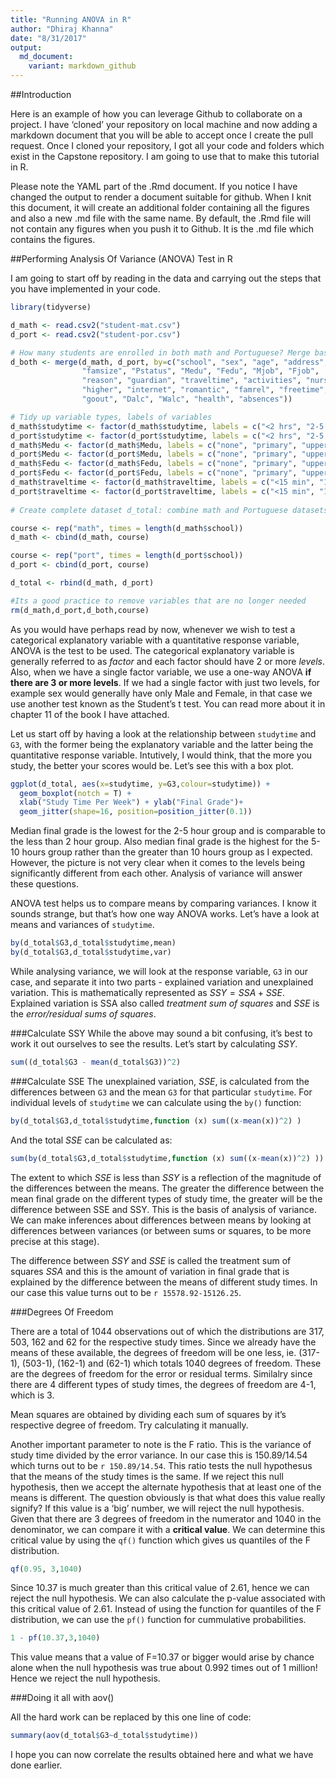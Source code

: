 ```yaml
---
title: "Running ANOVA in R"
author: "Dhiraj Khanna"
date: "8/31/2017"
output:
  md_document:
    variant: markdown_github
---
```


##Introduction

Here is an example of how you can leverage Github to collaborate on a project. I have 'cloned' your repository on local machine and now adding a markdown document that you will be able to accept once I create the pull request. Once I cloned your repository, I got all your code and folders which exist in the Capstone repository. I am going to use that to make this tutorial in R.

Please note the YAML part of the .Rmd document. If you notice I have changed the output to render a document suitable for github. When I knit this document, it will create an additional folder containing all the figures and also a new .md file with the same name. By default, the .Rmd file will not contain any figures when you push it to Github. It is the .md file which contains the figures.

##Performing Analysis Of Variance (ANOVA) Test in R

I am going to start off by reading in the data and carrying out the steps that you have implemented in your code.

```r
library(tidyverse)

d_math <- read.csv2("student-mat.csv")
d_port <- read.csv2("student-por.csv")

# How many students are enrolled in both math and Portuguese? Merge based on attributes not associated with course.
d_both <- merge(d_math, d_port, by=c("school", "sex", "age", "address", 
                "famsize", "Pstatus", "Medu", "Fedu", "Mjob", "Fjob",
                "reason", "guardian", "traveltime", "activities", "nursery",
                "higher", "internet", "romantic", "famrel", "freetime", 
                "goout", "Dalc", "Walc", "health", "absences"))

# Tidy up variable types, labels of variables
d_math$studytime <- factor(d_math$studytime, labels = c("<2 hrs", "2-5 hrs", "5-10 hrs", ">10 hrs"))
d_port$studytime <- factor(d_port$studytime, labels = c("<2 hrs", "2-5 hrs", "5-10 hrs", ">10 hrs"))
d_math$Medu <- factor(d_math$Medu, labels = c("none", "primary", "upper primary", "secondary", "higher"))
d_port$Medu <- factor(d_port$Medu, labels = c("none", "primary", "upper primary", "secondary", "higher"))
d_math$Fedu <- factor(d_math$Fedu, labels = c("none", "primary", "upper primary", "secondary", "higher"))
d_port$Fedu <- factor(d_port$Fedu, labels = c("none", "primary", "upper primary", "secondary", "higher"))
d_math$traveltime <- factor(d_math$traveltime, labels = c("<15 min", "15-30 min", "30 min-1 hr", ">1 hr"))
d_port$traveltime <- factor(d_port$traveltime, labels = c("<15 min", "15-30 min", "30 min-1 hr", ">1 hr"))
  
# Create complete dataset d_total: combine math and Portuguese datasets with "course" as variable

course <- rep("math", times = length(d_math$school))
d_math <- cbind(d_math, course)

course <- rep("port", times = length(d_port$school))
d_port <- cbind(d_port, course)

d_total <- rbind(d_math, d_port)

#Its a good practice to remove variables that are no longer needed
rm(d_math,d_port,d_both,course)

```

As you would have perhaps read by now, whenever we wish to test a categorical explanatory variable with a quantitative response variable, ANOVA is the test to be used. The categorical explanatory variable is generally referred to as *factor* and each factor should have 2 or more *levels*. Also, when we have a single factor variable, we use a one-way ANOVA **if there are 3 or more levels**. If we had a single factor with just two levels, for example sex would generally have only Male and Female, in that case we use another test known as the Student's t test. You can read more about it in chapter 11 of the book I have attached. 

Let us start off by having a look at the relationship between `studytime` and `G3`, with the former being the explanatory variable and the latter being the quantitative response variable. Intutively, I would think, that the more you study, the better your scores would be. Let's see this with a box plot.

```r
ggplot(d_total, aes(x=studytime, y=G3,colour=studytime)) +
  geom_boxplot(notch = T) +
  xlab("Study Time Per Week") + ylab("Final Grade")+
  geom_jitter(shape=16, position=position_jitter(0.1))
```

Median final grade is the lowest for the 2-5 hour group and is comparable to the less than 2 hour group. Also median final grade is the highest for the 5-10 hours group rather than the greater than 10 hours group as I expected. However, the picture is not very clear when it comes to the levels being significantly different from each other. Analysis of variance will answer these questions.

ANOVA test helps us to compare means by comparing variances. I know it sounds strange, but that's how one way ANOVA works. Let's have a look at means and variances of `studytime`.

```r
by(d_total$G3,d_total$studytime,mean)
by(d_total$G3,d_total$studytime,var)
```

While analysing variance, we will look at the response variable, `G3` in our case, and separate it into two parts - explained variation and unexplained variation. This is mathematically represented as $SSY = SSA + SSE$. Explained variation is SSA also called *treatment sum of squares* and $SSE$ is the *error/residual sums of squares*. 

###Calculate SSY
While the above may sound a bit confusing, it's best to work it out ourselves to see the results. Let's start by calculating $SSY$. 

```r
sum((d_total$G3 - mean(d_total$G3))^2)
```

###Calculate SSE
The unexplained variation, $SSE$, is calculated from the differences between `G3` and the mean `G3` for that particular `studytime`. For individual levels of `studytime` we can calculate using the `by()` function:

```r
by(d_total$G3,d_total$studytime,function (x) sum((x-mean(x))^2) )
```

And the total $SSE$ can be calculated as:

```r
sum(by(d_total$G3,d_total$studytime,function (x) sum((x-mean(x))^2) ))
```

The extent to which $SSE$ is less than $SSY$ is a reflection of the magnitude of the differences between the means. The greater the difference between the mean final grade on the different types of study time, the greater will be the difference between SSE and SSY. This is the basis of analysis of variance. We can make inferences about differences between means by looking at differences between variances (or between sums or squares, to be more precise at this
stage).

The difference between $SSY$ and $SSE$ is called the treatment sum of squares $SSA$ and this is the amount of variation in final grade that is explained by the difference between the means of different study times. In our case this value turns out to be `r 15578.92-15126.25`.

###Degrees Of Freedom

There are a total of 1044 observations out of which the distributions are 317, 503, 162 and 62 for the respective study times. Since we already have the means of these available, the degrees of freedom will be one less, ie. (317-1), (503-1), (162-1) and (62-1) which totals 1040 degrees of freedom. These are the degrees of freedom for the error or residual terms. Similalry since there are 4 different types of study times, the degrees of freedom are 4-1, which is 3.

Mean squares are obtained by dividing each sum of squares by it's respective degree of freedom. Try calculating it manually. 

Another important parameter to note is the F ratio. This is the variance of study time divided by the error variance. In our case this is 150.89/14.54 which turns out to be `r 150.89/14.54`. This ratio tests the null hypothesus that the means of the study times is the same. If we reject this null hypothesis, then we accept the alternate hypothesis that at least one of the means is different. The question obviously is that what does this value really signify? If this value is a 'big' number, we will reject the null hypothesis. Given that there are 3 degrees of freedom in the numerator and 1040 in the denominator, we can compare it with a **critical value**. We can determine this critical value by using the `qf()` function which gives us quantiles of the F distribution.

```r
qf(0.95, 3,1040)
```

Since 10.37 is much greater than this critical value of 2.61, hence we can reject the null hypothesis. We can also calculate the p-value associated with this critical value of 2.61. Instead of using the function for quantiles of the F distribution, we can use the `pf()` function for cummulative probabilities.

```r
1 - pf(10.37,3,1040)
```

This value means that a value of F=10.37 or bigger would arise by chance alone when the null hypothesis was true about 0.992 times out of 1 million! Hence we reject the null hypothesis.

###Doing it all with aov()

All the hard work can be replaced by this one line of code:

```r
summary(aov(d_total$G3~d_total$studytime))
```

I hope you can now correlate the results obtained here and what we have done earlier.